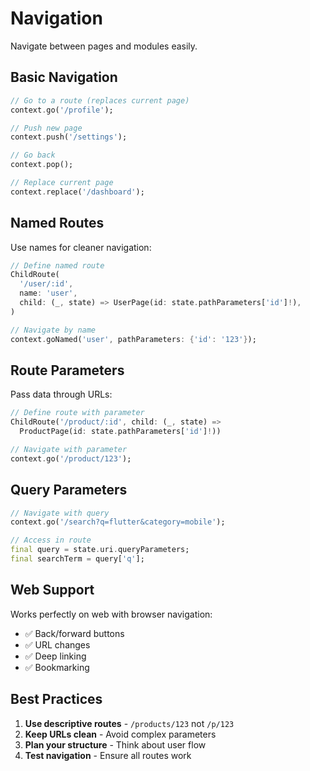 # Navigation

Navigate between pages and modules easily.

## Basic Navigation

```dart
// Go to a route (replaces current page)
context.go('/profile');

// Push new page
context.push('/settings');

// Go back
context.pop();

// Replace current page
context.replace('/dashboard');
```

## Named Routes

Use names for cleaner navigation:

```dart
// Define named route
ChildRoute(
  '/user/:id',
  name: 'user',
  child: (_, state) => UserPage(id: state.pathParameters['id']!),
)

// Navigate by name
context.goNamed('user', pathParameters: {'id': '123'});
```

## Route Parameters

Pass data through URLs:

```dart
// Define route with parameter
ChildRoute('/product/:id', child: (_, state) => 
  ProductPage(id: state.pathParameters['id']!))

// Navigate with parameter
context.go('/product/123');
```

## Query Parameters

```dart
// Navigate with query
context.go('/search?q=flutter&category=mobile');

// Access in route
final query = state.uri.queryParameters;
final searchTerm = query['q'];
```

## Web Support

Works perfectly on web with browser navigation:
- ✅ Back/forward buttons
- ✅ URL changes
- ✅ Deep linking
- ✅ Bookmarking

## Best Practices

1. **Use descriptive routes** - `/products/123` not `/p/123`
2. **Keep URLs clean** - Avoid complex parameters
3. **Plan your structure** - Think about user flow
4. **Test navigation** - Ensure all routes work